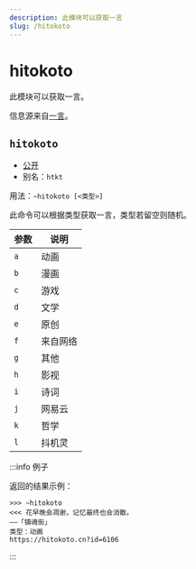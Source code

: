 ```yaml
---
description: 此模块可以获取一言
slug: /hitokoto
---
```


# hitokoto

此模块可以获取一言。

信息源来自[一言](https://hitokoto.cn/)。

## `hitokoto`

-   [公开](permissions)
-   别名：`htkt`

用法：`~hitokoto [<类型>]`

此命令可以根据类型获取一言，类型若留空则随机。

| 参数 | 说明     |
| ---- | -------- |
| `a`  | 动画     |
| `b`  | 漫画     |
| `c`  | 游戏     |
| `d`  | 文学     |
| `e`  | 原创     |
| `f`  | 来自网络 |
| `g`  | 其他     |
| `h`  | 影视     |
| `i`  | 诗词     |
| `j`  | 网易云   |
| `k`  | 哲学     |
| `l`  | 抖机灵   |

:::info 例子

返回的结果示例：

```
>>> ~hitokoto
<<< 花早晚会凋谢，记忆最终也会消散。
——「镇魂街」
类型：动画
https://hitokoto.cn?id=6106
```

:::
